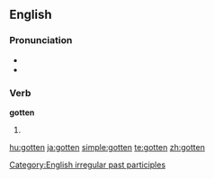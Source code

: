 ==English==

===Pronunciation===
*{{IPA|/'gɑtən/}}
*{{audio|en-us-gotten.ogg|Audio (US)}}

===Verb===
'''gotten'''
# {{context|North America|UK|_|archaic|or|dialectal}} {{past participle of|[[get]]}}

[[Category:English irregular past participles]]

[[hu:gotten]]
[[ja:gotten]]
[[simple:gotten]]
[[te:gotten]]
[[zh:gotten]]